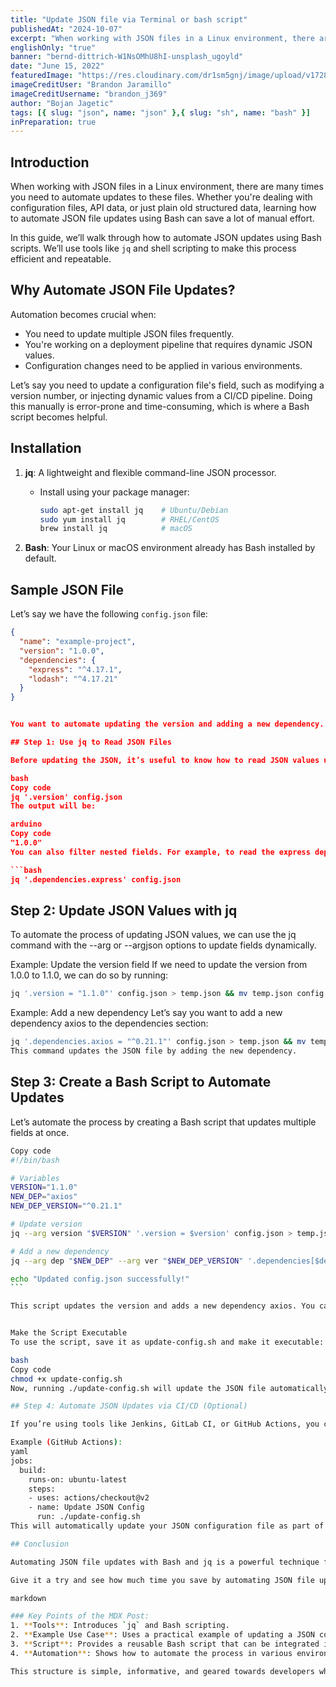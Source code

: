 ```yaml
---
title: "Update JSON file via Terminal or bash script"
publishedAt: "2024-10-07"
excerpt: "When working with JSON files in a Linux environment, there are many times you need to automate updates to these files. Whether you're dealing with configuration files, API data, or just plain old structured data, learning how to automate JSON file updates using Bash can save a lot of manual effort."
englishOnly: "true"
banner: "bernd-dittrich-W1NsOMhU8hI-unsplash_ugoyld"
date: "June 15, 2022"
featuredImage: "https://res.cloudinary.com/dr1sm5gnj/image/upload/v1728310649/igutech/blogs/giulia-may-cNtMy74-mnI-unsplash_vfd0oj.jpg"
imageCreditUser: "Brandon Jaramillo"
imageCreditUsername: "brandon_j369"
author: "Bojan Jagetic"
tags: [{ slug: "json", name: "json" },{ slug: "sh", name: "bash" }]
inPreparation: true
---
```


## Introduction


When working with JSON files in a Linux environment, there are many times you need to automate updates to these files. Whether you're dealing with configuration files, API data, or just plain old structured data, learning how to automate JSON file updates using Bash can save a lot of manual effort.

In this guide, we’ll walk through how to automate JSON updates using Bash scripts. We’ll use tools like `jq` and shell scripting to make this process efficient and repeatable.

## Why Automate JSON File Updates?

Automation becomes crucial when:
- You need to update multiple JSON files frequently.
- You're working on a deployment pipeline that requires dynamic JSON values.
- Configuration changes need to be applied in various environments.

Let’s say you need to update a configuration file's field, such as modifying a version number, or injecting dynamic values from a CI/CD pipeline. Doing this manually is error-prone and time-consuming, which is where a Bash script becomes helpful.

## Installation

1. **jq**: A lightweight and flexible command-line JSON processor.
   - Install using your package manager:
     ```bash
     sudo apt-get install jq    # Ubuntu/Debian
     sudo yum install jq        # RHEL/CentOS
     brew install jq            # macOS
     ```

2. **Bash**: Your Linux or macOS environment already has Bash installed by default.

## Sample JSON File

Let’s say we have the following `config.json` file:

```json
{
  "name": "example-project",
  "version": "1.0.0",
  "dependencies": {
    "express": "^4.17.1",
    "lodash": "^4.17.21"
  }
}


You want to automate updating the version and adding a new dependency.

## Step 1: Use jq to Read JSON Files

Before updating the JSON, it’s useful to know how to read JSON values using jq. For example, to read the version field:

bash
Copy code
jq '.version' config.json
The output will be:

arduino
Copy code
"1.0.0"
You can also filter nested fields. For example, to read the express dependency version:

```bash
jq '.dependencies.express' config.json
```

## Step 2: Update JSON Values with jq
To automate the process of updating JSON values, we can use the jq command with the --arg or --argjson options to update fields dynamically.

Example: Update the version field
If we need to update the version from 1.0.0 to 1.1.0, we can do so by running:

```bash
jq '.version = "1.1.0"' config.json > temp.json && mv temp.json config.json
```

Example: Add a new dependency
Let’s say you want to add a new dependency axios to the dependencies section:

```bash
jq '.dependencies.axios = "^0.21.1"' config.json > temp.json && mv temp.json config.json
This command updates the JSON file by adding the new dependency.
```

## Step 3: Create a Bash Script to Automate Updates

Let’s automate the process by creating a Bash script that updates multiple fields at once.

````bash
Copy code
#!/bin/bash

# Variables
VERSION="1.1.0"
NEW_DEP="axios"
NEW_DEP_VERSION="^0.21.1"

# Update version
jq --arg version "$VERSION" '.version = $version' config.json > temp.json && mv temp.json config.json

# Add a new dependency
jq --arg dep "$NEW_DEP" --arg ver "$NEW_DEP_VERSION" '.dependencies[$dep] = $ver' config.json > temp.json && mv temp.json config.json

echo "Updated config.json successfully!"
```

This script updates the version and adds a new dependency axios. You can add this script to your CI/CD pipeline or run it whenever you need to automate JSON updates.


Make the Script Executable
To use the script, save it as update-config.sh and make it executable:

bash
Copy code
chmod +x update-config.sh
Now, running ./update-config.sh will update the JSON file automatically.

## Step 4: Automate JSON Updates via CI/CD (Optional)

If you’re using tools like Jenkins, GitLab CI, or GitHub Actions, you can add this script to your pipeline to automate configuration updates before deployment. Simply add a step that runs your Bash script.

Example (GitHub Actions):
yaml
jobs:
  build:
    runs-on: ubuntu-latest
    steps:
    - uses: actions/checkout@v2
    - name: Update JSON Config
      run: ./update-config.sh
This will automatically update your JSON configuration file as part of the pipeline process.

## Conclusion

Automating JSON file updates with Bash and jq is a powerful technique for handling configuration files or dynamic data. Whether you’re managing simple changes or complex updates, this process can streamline your workflow and reduce manual intervention.

Give it a try and see how much time you save by automating JSON file updates!

markdown

### Key Points of the MDX Post:
1. **Tools**: Introduces `jq` and Bash scripting.
2. **Example Use Case**: Uses a practical example of updating a JSON config file (`version` and `dependencies`).
3. **Script**: Provides a reusable Bash script that can be integrated into CI/CD pipelines.
4. **Automation**: Shows how to automate the process in various environments.

This structure is simple, informative, and geared towards developers who want to automate JSON updates.